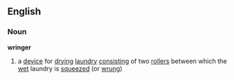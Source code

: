 ==English==
===Noun===
'''wringer'''
#a [[device]] for [[drying]] [[laundry]] [[consisting]] of two [[roller]]s between which the [[wet]] laundry is [[squeeze]]d (or [[wrung]])